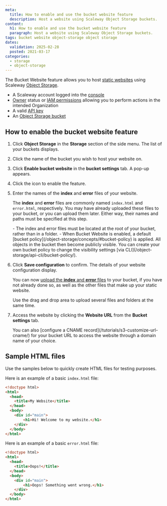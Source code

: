 ```yaml
---
meta:
  title: How to enable and use the bucket website feature
  description: Host a website using Scaleway Object Storage buckets.
content:
  h1: How to enable and use the bucket website feature
  paragraph: Host a website using Scaleway Object Storage buckets.
tags: bucket website object-storage object storage
dates:
  validation: 2025-02-28
  posted: 2021-03-17
categories:
  - storage
  - object-storage
---
```



The Bucket Website feature allows you to host [static websites](https://en.wikipedia.org/wiki/Static_web_page) using Scaleway [Object Storage](https://www.scaleway.com/en/object-storage/).

<Requirements />

- A Scaleway account logged into the [console](https://console.scaleway.com)
- [Owner](/iam/concepts/#owner) status or [IAM permissions](/iam/concepts/#permission) allowing you to perform actions in the intended Organization
- A valid [API key](/iam/how-to/create-api-keys/)
- An [Object Storage bucket](/object-storage/how-to/create-a-bucket/)

## How to enable the bucket website feature

1. Click **Object Storage** in the **Storage** section of the side menu. The list of your buckets displays.
2. Click the name of the bucket you wish to host your website on.

3. Click **Enable bucket website** in the **bucket settings** tab. A pop-up appears.

4. Click the <Icon name="toggle" /> icon to enable the feature.

5. Enter the names of the **index** and **error** files of your website.

    The **index** and **error** files are commonly named `index.html` and `error.html`, respectively. You may have already uploaded these files to your bucket, or you can upload them later. Either way, their names and paths must be specified at this step.

    <Message type="important">
      - The index and error files must be located at the root of your bucket, rather than in a folder.
      - When Bucket Website is enabled, a default [bucket policy](/object-storage/concepts/#bucket-policy) is applied. All objects in the bucket then become publicly visible. You can create your own bucket policy to change the visibility settings [via CLI](/object-storage/api-cli/bucket-policy/).
    </Message>
6. Click **Save configuration** to confirm. The details of your website configuration display.

    You can now [upload the **index** and **error** files](/object-storage/how-to/upload-files-into-a-bucket/) to your bucket, if you have not already done so, as well as the other files that make up your static website.

    <Message type="tip">
      Use the drag and drop area to upload several files and folders at the same time.
    </Message >

7. Access the website by clicking the **Website URL** from the **Bucket settings** tab.

    <Message type="note">
      You can also [configure a CNAME record](/tutorials/s3-customize-url-cname/) for your bucket URL to access the website through a domain name of your choice.
    </Message>


## Sample HTML files

Use the samples below to quickly create HTML files for testing purposes.

Here is an example of a basic `index.html` file:
```html
<!doctype html>
<html>
  <head>
    <title>My Website</title>
  </head>
  <body>
    <div id="main">
        <h1>Hi! Welcome to my website.</h1>
    </div>
  </body>
</html>
```

Here is an example of a basic `error.html` file:

```html
<!doctype html>
<html>
  <head>
    <title>Oops!</title>
  </head>
  <body>
    <div id="main">
        <h1>Oops! Something went wrong.</h1>
    </div>
  </body>
</html>
```
